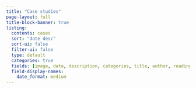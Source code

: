 ```yaml
---
title: "Case studies"
page-layout: full
title-block-banner: true
listing:
  contents: cases
  sort: "date desc"
  sort-ui: false
  filter-ui: false
  type: default
  categories: true
  fields: [image, date, description, categories, title, author, reading-time]
  field-display-names:
    date_format: medium
---
```

